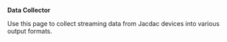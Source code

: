
**Data Collector**

Use this page to collect streaming data from Jacdac devices into various output formats.

<ConnectAlert />
<Collector />